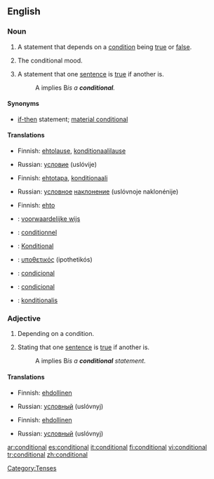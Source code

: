 ==English==

===Noun===
{{en-noun|s}}

# {{grammar}} A statement that depends on a [[condition]] being [[true]] or [[false]].
# {{grammar}} The conditional mood.
# {{logic}} A statement that one [[sentence]] is [[true]] if another is.
#:A implies B'' is a '''conditional'''.''

====Synonyms====
*{{i-c|logic}} [[if-then]] statement; [[material conditional]]

====Translations====
{{trans-top|statement}}
*Finnish: [[ehtolause]], [[konditionaalilause]]
{{trans-mid}}
*Russian: [[условие]] (uslóvije) {{n}}
{{trans-bottom}}

{{trans-top|mood}}
*Finnish: [[ehtotapa]], [[konditionaali]]
{{trans-mid}}
*Russian: [[условный|условное]] [[наклонение]] (uslóvnoje naklonénije) {{n}}
{{trans-bottom}}

{{trans-top|in logic}}
*Finnish: [[ehto]]
{{trans-mid}}
{{trans-bottom}}

{{checktrans-top}}
*{{ttbc|Dutch}}: [[voorwaardelijke wijs]] {{m}}
*{{ttbc|French}}: [[conditionnel]] {{m}}
*{{ttbc|German}}: [[Konditional]] {{n}}
*{{ttbc|Greek}}: [[υποθετικός]] (ipothetikós) {{m}}
*{{ttbc|Portuguese}}: [[condicional]] {{m}}
*{{ttbc|Spanish}}: [[condicional]] {{m}}
*{{ttbc|Swedish}}: [[konditionalis]]
{{trans-bottom}}

===Adjective===
{{en-adj|-}}

# Depending on a condition.
# {{logic}} Stating that one [[sentence]] is [[true]] if another is.
#:A implies B'' is a '''conditional''' statement.''

====Translations====
{{trans-top|depending on a condition}}
*Finnish: [[ehdollinen]]
{{trans-mid}}
*Russian: [[условный]] (uslóvnyj)
{{trans-bottom}}

{{trans-top|in logic}}
*Finnish: [[ehdollinen]]
{{trans-mid}}
*Russian: [[условный]] (uslóvnyj)
{{trans-bottom}}

[[Category:Tenses]]

[[ar:conditional]]
[[es:conditional]]
[[it:conditional]]
[[fi:conditional]]
[[vi:conditional]]
[[tr:conditional]]
[[zh:conditional]]